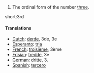 # The ordinal form of the number [[three]].

short:3rd

====Translations====

*[[Dutch]]: [[derde]], 3de, 3e
*[[Esperanto]]: [[tria]]
*[[French]]: [[troisième]], 3ème
*[[Frisian]]: [[tredde]], 3e
*[[German]]: [[dritte]], 3.
*[[Spanish]]: [[tercero]]